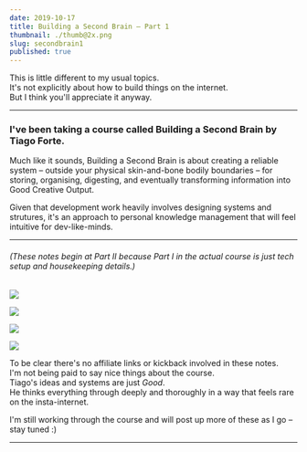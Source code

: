 ```yaml
---
date: 2019-10-17
title: Building a Second Brain – Part 1
thumbnail: ./thumb@2x.png
slug: secondbrain1
published: true
---
```




<SketchesContainer>

This is little different to my usual topics.  
It's not explicitly about how to build things on the internet.  
But I think you'll appreciate it anyway.

<hr />

### I've been taking a course called <Link to='https://www.buildingasecondbrain.com'>Building a Second Brain</Link> by <Link to='https://twitter.com/fortelabs'>Tiago Forte</Link>.

Much like it sounds, Building a Second Brain is about creating a reliable system – outside your physical skin-and-bone bodily boundaries – for storing, organising, digesting, and eventually transforming information into Good Creative Output. 

Given that development work heavily involves designing systems and strutures, it's an approach to personal knowledge management that will feel intuitive for dev-like-minds.

<hr />

###### (These notes begin at Part II because Part I in the actual course is just tech setup and housekeeping details.)

![](./BASB_1.png)

![](./BASB_2.png)

![](./BASB_3.png)

![](./BASB_4.png)

To be clear there's no affiliate links or kickback involved in these notes.  
I'm not being paid to say nice things about the course.  
Tiago's ideas and systems are just _Good_.  
He thinks everything through deeply and thoroughly in a way that feels rare on the insta-internet.

I'm still working through the course and will post up more of these as I go – stay tuned :) 

---

</SketchesContainer>